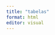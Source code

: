 ```yaml
---
title: "tabelas"
format: html
editor: visual
---
```


::: {#tbl-modalidades layout-align="center" tbl-pos="H"}
```{=latex}
\begin{table}[H]
    \caption{Média das receitas anuais das lojas por Ano}
    \centering
    \label{tab:media_receitas_por_ano}
    \begin{tabular}{l S[table-format=6.2]}
        \toprule
        \textbf{Ano} & {\textbf{Média das receitas das lojas}} \\
        \midrule
        1880 & 105399 \\
        1881 & 112110 \\
        1882 & 112452 \\
        1883 & 116857 \\
        1884 & 119990 \\
        1885 & 129969 \\
        1886 & 130988 \\
        1887 & 135445 \\
        1888 & 133758 \\
        1889 & 155009 \\
        \bottomrule
    \end{tabular}
\end{table}
```
:::
